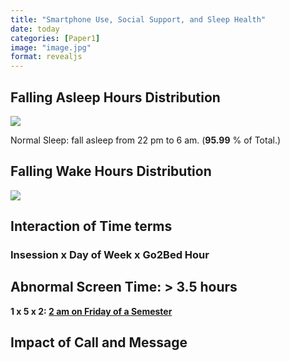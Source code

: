 ```yaml
---
title: "Smartphone Use, Social Support, and Sleep Health"
date: today
categories: [Paper1]
image: "image.jpg"
format: revealjs
---
```


## Falling Asleep Hours Distribution

![](images/Go2Bed-02.png){fig-align="center"}

Normal Sleep: fall asleep from 22 pm to 6 am. (**95.99** % of Total.)

## Falling Wake Hours Distribution

![](images/wake.png){fig-align="center"}

## Interaction of Time terms

### **Insession** x **Day of Week** x **Go2Bed Hour** {style="blue"}

## Abnormal Screen Time: > 3.5 hours

**1 x 5 x 2: [2 am on Friday of a Semester]{.underline}**

## Impact of Call and Message
